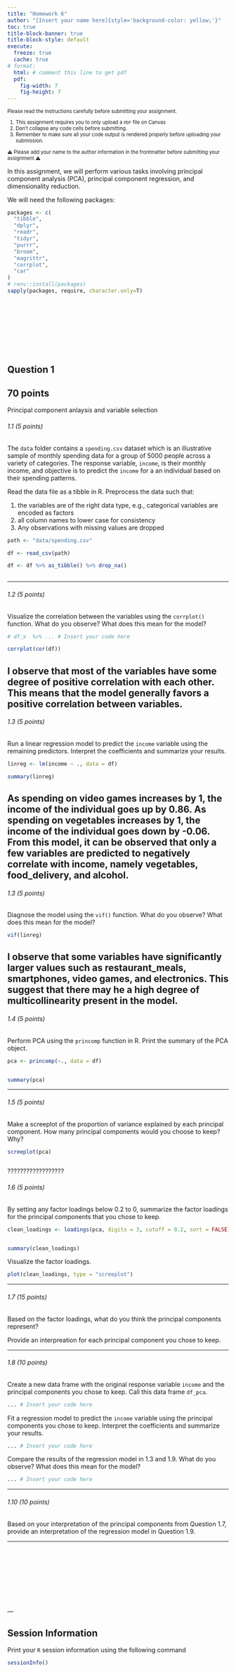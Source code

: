 ```yaml
---
title: "Homework 6"
author: "[Insert your name here]{style='background-color: yellow;'}"
toc: true
title-block-banner: true
title-block-style: default
execute: 
  freeze: true
  cache: true
# format:
  html: # comment this line to get pdf
  pdf: 
    fig-width: 7
    fig-height: 7
---
```



::: {.callout-important style="font-size: 0.8em;"}

Please read the instructions carefully before submitting your assignment.

1. This assignment requires you to only upload a `PDF` file on Canvas
1. Don't collapse any code cells before submitting. 
1. Remember to make sure all your code output is rendered properly before uploading your submission.

⚠️ Please add your name to the author information in the frontmatter before submitting your assignment ⚠️
:::


In this assignment, we will perform various tasks involving principal component analysis (PCA), principal component regression, and dimensionality reduction.

We will need the following packages:


```R
packages <- c(
  "tibble",
  "dplyr", 
  "readr", 
  "tidyr", 
  "purrr", 
  "broom",
  "magrittr",
  "corrplot",
  "car"
)
# renv::install(packages)
sapply(packages, require, character.only=T)
```

<br><br><br><br>
---

## Question 1
::: {.callout-tip}
## 70 points
Principal component anlaysis and variable selection
:::

###### 1.1 (5 points)


The `data` folder contains a `spending.csv` dataset which is an illustrative sample of monthly spending data for a group of $5000$ people across a variety of categories. The response variable, `income`, is their monthly income, and objective is to predict the `income` for a an individual based on their spending patterns.

Read the data file as a tibble in R. Preprocess the data such that:

1. the variables are of the right data type, e.g., categorical variables are encoded as factors
2. all column names to lower case for consistency
3. Any observations with missing values are dropped

```R
path <- "data/spending.csv"

df <- read_csv(path)
```
```R

df <- df %>% as_tibble() %>% drop_na()



```

---

###### 1.2 (5 points)

Visualize the correlation between the variables using the `corrplot()` function. What do you observe? What does this mean for the model?

```R
# df_x  %>% ... # Insert your code here

corrplot(cor(df))
```
I observe that most of the variables have some degree of positive correlation with each other.  This means that the model generally favors a positive correlation between variables.
---

###### 1.3 (5 points)

Run a linear regression model to predict the `income` variable using the remaining predictors. Interpret the coefficients and summarize your results. 


```R
linreg <- lm(income ~ ., data = df)

summary(linreg)
```
As spending on video games increases by 1, the income of the individual goes up by 0.86.  As spending on vegetables increases by 1, the income of the individual goes down by -0.06.  From this model, it can be observed that only a few variables are predicted to negatively correlate with income, namely vegetables, food_delivery, and alcohol.
---

###### 1.3 (5 points)

Diagnose the model using the `vif()` function. What do you observe? What does this mean for the model?

```R

vif(linreg)


```
I observe that some variables have significantly larger values such as restaurant_meals, smartphones, video games, and electronics.  This suggest that there may he a high degree of multicollinearity present in the model.
---

###### 1.4 (5 points)

Perform PCA using the `princomp` function in R. Print the summary of the PCA object.

```R
pca <- princomp(~., data = df)


summary(pca)


```

---

###### 1.5 (5 points)

Make a screeplot of the proportion of variance explained by each principal component. How many principal components would you choose to keep? Why?

```R

screeplot(pca)



```
??????????????????

###### 1.6 (5 points)

By setting any factor loadings below $0.2$ to $0$, summarize the factor loadings for the principal components that you chose to keep. 

```R
clean_loadings <- loadings(pca, digits = 3, cutoff = 0.2, sort = FALSE)


summary(clean_loadings)
```


Visualize the factor loadings. 

```R
plot(clean_loadings, type = "screeplot")
```

---

###### 1.7 (15 points)

Based on the factor loadings, what do you think the principal components represent? 

Provide an interpreation for each principal component you chose to keep.

---

###### 1.8 (10 points)

Create a new data frame with the original response variable `income` and the principal components you chose to keep. Call this data frame `df_pca`.

```R
... # Insert your code here
```

Fit a regression model to predict the `income` variable using the principal components you chose to keep. Interpret the coefficients and summarize your results. 

```R
... # Insert your code here
```

Compare the results of the regression model in 1.3 and 1.9. What do you observe? What does this mean for the model?

```R
... # Insert your code here

```
---

###### 1.10 (10 points)

Based on your interpretation of the principal components from Question 1.7, provide an interpretation of the regression model in Question 1.9.



---


:::{.hidden unless-format="pdf"}
\pagebreak
:::

<br><br><br><br>
<br><br><br><br>
---



::: {.callout-note collapse="true"}
## Session Information

Print your `R` session information using the following command

```R
sessionInfo()
```
:::